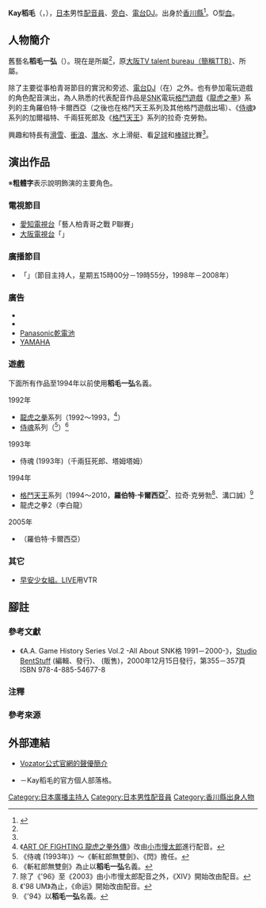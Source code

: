 {{multiple issues|
{{refimprove|time=2016-10-04T07:55:39+00:00}}
{{overly detailed|time=2016-10-04T07:55:39+00:00}}
{{primarysources|time=2016-10-04T07:55:39+00:00}}
}}
{{配音員
|姓名= Kay稻毛
|圖片= 
|尺寸= 
|替代= 
|簡介= 
|本名= 
|外文名= Kay 稲毛
|外文= ja
|羅馬拼音= 
|英文名= 
|暱稱= 
|藝名= 
|國籍= 
|籍貫= 
|出生地= 
|出身地= {{JPN}}[[香川縣|香川縣]]
|死歿地= 
|出生名= 
|生年= 
|生月= 
|生日= 
|歿年= 
|歿月= 
|歿日= 
|血型= O型
|配演語言= 
|教育程度= 
|母校= 
|所屬= {{link-ja|Vozator|ボズアトール}}
|宗教信仰= 
|配偶= 
|活躍年代= 
|出道作= 
|代表作= '''遊戲'''<br />{{link-ja|羅伯特·卡爾西亞 (龍虎之拳)|ロバート・ガルシア (龍虎の拳)|羅伯特·卡爾西亞}}<br />（[[龍虎之拳|龍虎之拳]]系列、[[拳皇系列|格鬥天王]]系列）<br />加爾福特、千兩狂死郎<br />（[[侍魂系列|侍魂]]系列）<br />拉奇·克勞勃（格鬥天王系列）
|網站= 
|其他= 
|module= 
}}
{{japanese|japanese=Kay 稲毛|kana=ケイ いなげ|romaji=Kei Inage}}
{{japanese|japanese=稲毛 一弘|kana=いなげ かずひろ|romaji=Inage Kazuhiro}}
'''Kay稻毛'''（{{lang-ja|Kay 稲毛}}，{{bd|1967年|7月7日||}}），[[日本|日本]]男性[[配音員|配音員]]、[[旁白|旁白]]、[[唱片騎師|電台DJ]]。出身於[[香川縣|香川縣]]<ref name="voza-pro">{{Cite web|date=|work=|url=http://vozator.com/profile/003_inage.html|title=Vozator公式官網的聲優簡介|publisher={{link-ja|Vozator|ボズアトール}}|accessdate=2016-10-04|language=ja|archive-date=2020-02-19|archive-url=https://web.archive.org/web/20200219052803/http://vozator.com/profile/003_inage.html|dead-url=no}}</ref>。O型[[血型|血]]。

== 人物簡介 ==
舊藝名'''稻毛一弘'''（{{lang|ja|いなげ かずひろ}}）。現在是{{link-ja|Vozator|ボズアトール}}所屬<ref name="voza-pro" />，原[[大阪TV_talent_bureau|大阪TV talent bureau（簡稱TTB）]]、{{link-ja|Chara (演藝製作公司)|キャラ (芸能プロダクション)|株式會社Chara}}所屬。

除了主要從事柏青哥節目的實況和旁述、[[電台|電台]]DJ（在{{link-ja|e-radio|エフエム滋賀}}）之外。也有參加電玩遊戲的角色配音演出，為人熟悉的代表配音作品是[[SNK_Playmore|SNK]]電玩[[格鬥遊戲|格鬥遊戲]]《[[龍虎之拳|龍虎之拳]]》系列的主角羅伯特·卡爾西亞（之後也在格鬥天王系列及其他格鬥遊戲出場）、《[[侍魂系列|侍魂]]》系列的加爾福特、千兩狂死郎及《[[拳皇系列|格鬥天王]]》系列的拉奇·克勞勃。

興趣和特長有[[滑雪|滑雪]]、[[衝浪|衝浪]]、[[水肺潛水|潛水]]、水上滑艇、看[[足球|足球]]和[[棒球|棒球]]比賽<ref name="voza-pro" />。

== 演出作品 ==
※'''粗體字'''表示說明飾演的主要角色。
=== 電視節目 ===
* [[愛知電視台|愛知電視台]]「藝人柏青哥之戰 P聯賽」
* [[大阪電視台|大阪電視台]]「{{link-ja|P-1 GOLD RUSH|P-1ゴールドラッシュ|藝人柏青哥王座決定戰 P-1獎}}」

=== 廣播節目 ===
* {{link-ja|FM滋賀|エフエム滋賀|e-radio}}「{{link-ja|電台雜誌 滋賀|ラジオマガジン プレイランド・シガ}}」（節目主持人，星期五15時00分－19時55分，1998年－2008年）

=== 廣告 ===
* {{link-ja|Acecook|エースコック}}
* {{link-ja|NTT西日本|西日本電信電話}}
* [[松下電器|Panasonic乾電池]]
* [[山葉_(公司)|YAMAHA]]{{link-ja|Electone|エレクトーン}}

=== 遊戲 ===
下面所有作品至1994年以前使用'''稻毛一弘'''名義。
; 1992年
* [[龍虎之拳|龍虎之拳]]系列（1992～1993，'''{{link-ja|羅伯特·卡爾西亞 (龍虎之拳)|ロバート・ガルシア (龍虎の拳)|羅伯特·卡爾西亞}}'''<ref group="注">《[[龍虎之拳|ART OF FIGHTING 龍虎之拳外傳]]》改由[[小市慢太郎|小市慢太郎]]進行配音。</ref>）
* [[侍魂系列|侍魂]]系列（'''{{link-ja|加爾福特|ガルフォード}}'''<ref group="注">《侍魂 (1993年)》～《斬紅郎無雙劍》、《閃》擔任。</ref>）<ref group="注">《斬紅郎無雙劍》為止以'''稻毛一弘'''名義。</ref>
; 1993年
* 侍魂 (1993年)（千兩狂死郎、塔姆塔姆）
; 1994年
* [[拳皇系列|格鬥天王]]系列（1994～2010，'''羅伯特·卡爾西亞'''<ref group="注">除了《'96》至《2003》由小市慢太郎配音之外，《XIV》開始改由{{link-ja|四宮豪|四宮豪}}配音。</ref>、拉奇·克勞勃<ref>《'98 UM》為止，《命运》開始改由{{link-ja|山岸治雄|山岸治雄}}配音。</ref>、溝口誠）<ref group="注">《'94》以'''稻毛一弘'''名義。</ref>
* 龍虎之拳2（李白龍）
; 2005年
* {{link-ja|NeoGeo Battle Coliseum|ネオジオバトルコロシアム}}（羅伯特·卡爾西亞）

=== 其它 ===
* [[早安少女組。|早安少女組。]]LIVE用VTR

== 腳註 ==
=== 參考文獻 ===
* 《A.A. Game History Series Vol.2 -All About SNK{{lang|ja|対戦}}格{{lang|ja|闘ゲーム}} 1991－2000-》，[[Studio_BentStuff|Studio BentStuff]] (編輯、發行)、{{link-ja|電波新聞社|電波新聞社}} (販售)，2000年12月15日發行，第355－357頁 ISBN 978-4-885-54677-8

=== 注釋 ===
{{reflist|group="注"}}

=== 參考來源 ===
{{reflist}}

== 外部連結 ==
* [http://vozator.com/profile/003_inage.html Vozator公式官網的聲優簡介] {{Wayback|url=http://vozator.com/profile/003_inage.html |date=20200219052803 }} {{ja icon}}
* {{lang|ja|[http://ameblo.jp/funk-kay/ 誇り高き遊び人魂の社会の窓]}} {{ja icon}}－Kay稻毛的官方個人部落格。

{{DEFAULTSORT:Kei Inage}}
[[Category:日本廣播主持人|Category:日本廣播主持人]]
[[Category:日本男性配音員|Category:日本男性配音員]]
[[Category:香川縣出身人物|Category:香川縣出身人物]]